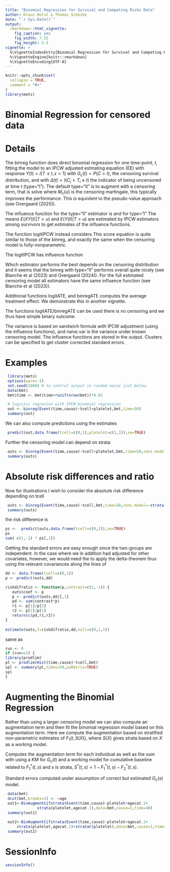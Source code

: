 ```yaml
---
title: "Binomial Regression for Survival and Competing Risks Data"
author: Klaus Holst & Thomas Scheike
date: "`r Sys.Date()`"
output:
  rmarkdown::html_vignette:
    fig_caption: yes
    fig_width: 7.15
    fig_height: 5.5 
vignette: >
  %\VignetteIndexEntry{Binomial Regression for Survival and Competing Risks Data}
  %\VignetteEngine{knitr::rmarkdown}
  %\VignetteEncoding{UTF-8}
---
```


```r
knitr::opts_chunk$set(
  collapse = TRUE,
  comment = "#>"
)
library(mets)
```

Binomial Regression for censored data 
=====================================

Details
=======

The binreg function does direct binomial regression for one time-point, $t$, fitting the model 
\begin{align*}
P(T \leq t, \epsilon=1 | X )  & = \mbox{expit}( X^T \beta)  = F_1(t,X,\beta)
\end{align*}
to an IPCW adjusted estmating equation (EE) with response  $Y(t)=I(T \leq t, \epsilon=1 )$
\begin{align*}
 U(\beta,\hat G_c) = &  X ( Y(t) \frac{ \Delta(t) }{\hat G_c(T_i \wedge t)} - \mbox{expit}( X^T \beta)) = 0,
\end{align*}
with $G_c(t)=P(C>t)$, the  censoring survival distribution, and  with $\Delta(t) = I( C_i > T_i \wedge t)$
the indicator of being uncensored at time $t$ (type="I"). 
The default type="II" is to augment with a censoring term, that is solve 
\begin{align*}
  &  U(\beta,\hat G_c) + \int_0^t X \frac{\hat E(Y(t)| T>u)}{\hat G_c(u)} d\hat M_c(u) =0 
\end{align*}
where $M_c(u)$ is the censoring martingale, this typically improves the performance. This is equivlent to the 
pseudo-value approach (see Overgaard (2025)).

The influence function for the type="II" estimator is 
\begin{align*}
    U(\beta,G_c) + \int_0^t X \frac{E(Y| T>u)}{G_c(u)} d M_c(u)  
    - \int_0^t  \frac{E(X| T>u) E(Y| T>u)}{G_c(u)} d M_c(u) - \int_0^t \frac{E( X Y| T>u)}{G_c(u)} d M_c(u)  
\end{align*}
and for type="I"
\begin{align*}
  &  U(\beta) + \int_0^t \frac{E( X Y| T>u)}{G_c(u)} d M_c(u).
\end{align*}
The means $E(X Y(t) | T>u)$ and $E(Y(t)| T>u)$ are estimated by IPCW estimators among survivors to get 
estimates of the influence functions.

The function logitIPCW instead considers 
\begin{align*}
 U^{glm}(\beta,\hat G_c) = & \frac{ \Delta(t) }{\hat G_c(T_i \wedge t)}  X  ( Y(t) - \mbox{expit}( X^T \beta)) = 0.
\end{align*}
This score equation is quite similar to those of the binreg, and exactly the same when the censoring model is fully-nonparametric.

The logitIPCW has influence function 
\begin{align*}
  &  U^{glm}(\beta,G_c) + \int_0^t \frac{E( X ( Y - F_1(t,\beta)) | T>u)}{G_c(u)} d M_c(u)  
\end{align*}

Which estimator performs the best depends on the censoring distribution and it seems that the binreg with type="II" performs 
overall quite nicely (see Blanche et al (2023) and Overgaard (2024)).  For the full estimated censoring model all estimators have the
same influence function (see Blanche et al (2023)).

Additional functions logitATE, and binregATE computes the average treatment effect. 
We demonstrate this in another vignette. 

The functions logitATE/binregATE can be used there is no censoring and we thus have simple binary outcome. 

The variance is based on sandwich formula with IPCW adjustment (using the influence functions), 
and naive.var is the variance under known censoring model. The influence functions are stored in the output. 
Clusters can be specified to get cluster corrected standard errors. 

Examples
========


```r
 library(mets)
 options(warn=-1)
 set.seed(1000) # to control output in random noise just below.
 data(bmt)
 bmt$time <- bmt$time+runif(nrow(bmt))*0.01

 # logistic regresion with IPCW binomial regression 
 out <- binreg(Event(time,cause)~tcell+platelet,bmt,time=50)
 summary(out)
```

We can also compute predictions using the estimates 
```r
 predict(out,data.frame(tcell=c(0,1),platelet=c(1,1)),se=TRUE)
```

Further the censoring model can depend on strata 

```r
 outs <- binreg(Event(time,cause)~tcell+platelet,bmt,time=50,cens.model=~strata(tcell,platelet))
 summary(outs)
```

Absolute risk differences and ratio
===================================

Now for illustrations I wish to consider the absolute risk difference
depending on tcell 

```r
 outs <- binreg(Event(time,cause)~tcell,bmt,time=50,cens.model=~strata(tcell))
 summary(outs)
```

the risk difference is 

```r
ps <-  predict(outs,data.frame(tcell=c(0,1)),se=TRUE)
ps
sum( c(1,-1) * ps[,1])
```

Getting the standard errors are easy enough since the two-groups are
independent. In the case where we in addition had adjusted for other covariates, however, we would need 
the to apply the delta-theorem thus using the relevant covariances along the lines of 

```r
dd <- data.frame(tcell=c(0,1))
p <- predict(outs,dd)

riskdifratio <- function(p,contrast=c(1,-1)) {
   outs$coef <- p
   p <- predict(outs,dd)[,1]
   pd <- sum(contrast*p)
   r1 <- p[1]/p[2]
   r2 <- p[2]/p[1]
   return(c(pd,r1,r2))
}
     
estimate(outs,f=riskdifratio,dd,null=c(0,1,1))
```

same as 

```r
run <- 0
if (run==1) {
library(prodlim)
pl <- prodlim(Hist(time,cause)~tcell,bmt)
spl <- summary(pl,times=50,asMatrix=TRUE)
spl
}
```


Augmenting the Binomial Regression 
===================================

Rather than using a larger censoring model we can also compute an  augmentation term and
then fit the binomial regression model based on this augmentation term. 
Here we compute the augmentation based on stratified non-parametric estimates of $F_1(t,S(X))$, 
where $S(X)$ gives strata based on $X$ as a working model. 

 Computes  the augmentation term for each individual as well as the sum
\begin{align*}
 A & = \int_0^t H(u,X) \frac{1}{S^*(u,s)} \frac{1}{G_c(u)} dM_c(u)
\end{align*}
 with 
\begin{align*}
 H(u,X) & = F_1^*(t,S(X)) - F_1^*(u,S(X))
\end{align*}
using a KM for $G_c(t)$ and a working model for cumulative baseline
related to $F_1^*(t,s)$ and $s$ is strata, $S^*(t,s) = 1 - F_1^*(t,s) - F_2^*(t,s)$. 

Standard errors computed under assumption of correct but estimated $G_c(s)$ model.

```r
 data(bmt)
 dcut(bmt,breaks=2) <- ~age 
 out1<-BinAugmentCifstrata(Event(time,cause)~platelet+agecat.2+
			  strata(platelet,agecat.2),data=bmt,cause=1,time=40)
 summary(out1)

 out2<-BinAugmentCifstrata(Event(time,cause)~platelet+agecat.2+
     strata(platelet,agecat.2)+strataC(platelet),data=bmt,cause=1,time=40)
 summary(out2)
```


SessionInfo
============

```r
sessionInfo()
```

